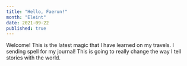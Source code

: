 ```yaml
---
title: "Hello, Faerun!"
month: "Eleint"
date: 2021-09-22
published: true
---
```


Welcome! This is the latest magic that I have learned on my travels.
I sending spell for my journal!
This is going to really change the way I tell stories with the world.
